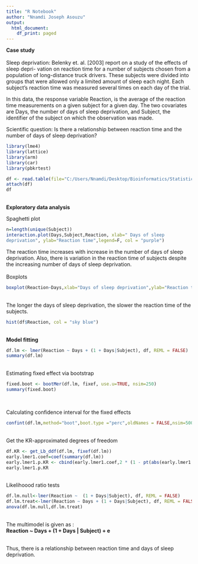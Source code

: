 ---
title: "R Notebook"
author: "Nnamdi Joseph Asouzu"
output:
  html_document:
    df_print: paged
---
**Case study**<br>
<br>
Sleep deprivation: Belenky et. al. [2003] report on a study of the effects of sleep depri-
vation on reaction time for a number of subjects chosen from a population of long-distance
truck drivers. These subjects were divided into groups that were allowed only a limited
amount of sleep each night. Each subject’s reaction time was measured several times on
each day of the trial. <br>

In this data, the response variable Reaction, is the average of the reaction time measurements
on a given subject for a given day. The two covariates are Days, the number of days of sleep
deprivation, and Subject, the identifier of the subject on which the observation was made.<br>

Scientific question: Is there a relationship between reaction time and the number of days
of sleep deprivation?<br>

```{r}
library(lme4)
library(lattice)
library(arm)
library(car)
library(pbkrtest)
```

```{r}
df <- read.table(file="C:/Users/Nnamdi/Desktop/Bioinformatics/Statistical_methods_for_bioinformatics/part_I/Projects/Project6/sleep.txt", header=T)
attach(df)
df
```
<br>
**Exploratory data analysis**<br>

Spaghetti plot<br>
```{r}
n=length(unique(Subject))
interaction.plot(Days,Subject,Reaction, xlab=" Days of sleep
deprivation", ylab="Reaction time",legend=F, col = "purple")
```
The reaction time increases with increase in the number of days of sleep deprivation. Also, there is variation in the reaction time of subjects despite the increasing number of days of sleep deprivation. <br> 
<br>
Boxplots <br>
```{r}
boxplot(Reaction~Days,xlab="Days of sleep deprivation",ylab="Reaction time", col = "red")
```
<br>
The longer the days of sleep deprivation, the slower the reaction time of the subjects. <br>

```{r}
hist(df$Reaction, col = "sky blue")
```

<br>
**Model fitting** <br>

```{r}
df.lm <- lmer(Reaction ~ Days + (1 + Days|Subject), df, REML = FALSE)
summary(df.lm)
```

<br>
Estimating fixed effect via bootstrap <br>
```{r}
fixed.boot <- bootMer(df.lm, fixef, use.u=TRUE, nsim=250)
summary(fixed.boot)
```
<br>

Calculating confidence interval for the fixed effects <br>
```{r}
confint(df.lm,method="boot",boot.type ="perc",oldNames = FALSE,nsim=500)
```

<br>
Get the KR-approximated degrees of freedom <br>
```{r}
df.KR <- get_Lb_ddf(df.lm, fixef(df.lm))
early.lmer1.coef=coef(summary(df.lm))
early.lmer1.p.KR <- cbind(early.lmer1.coef,2 * (1 - pt(abs(early.lmer1.coef[,3]), df.KR)))
early.lmer1.p.KR
```
<br>
Likelihoood ratio tests <br>
```{r}
df.lm.null<-lmer(Reaction ~  (1 + Days|Subject), df, REML = FALSE)
df.lm.treat<-lmer(Reaction ~ Days + (1 + Days|Subject), df, REML = FALSE)
anova(df.lm.null,df.lm.treat)
```
<br>
The multimodel is given as : <br>
**Reaction ~ Days + (1 + Days | Subject) + e**

<br>
Thus, there is a relationship between reaction time and days of sleep deprivation. <br>
















